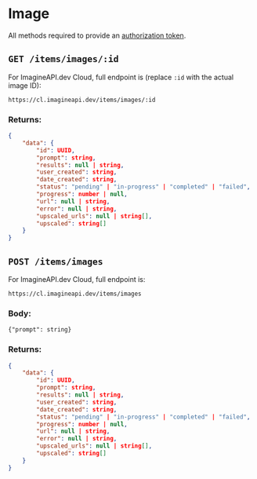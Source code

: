 # Image

All methods required to provide an [authorization token](/API/authentication).

## `GET /items/images/:id`

For ImagineAPI.dev Cloud, full endpoint is (replace `:id` with the actual image ID):

```text copy
https://cl.imagineapi.dev/items/images/:id
```

### Returns: 

```json
{
    "data": {
        "id": UUID,
        "prompt": string,
        "results": null | string,
        "user_created": string,
        "date_created": string,
        "status": "pending" | "in-progress" | "completed" | "failed",
        "progress": number | null, 
        "url": null | string,
        "error": null | string,
        "upscaled_urls": null | string[],
        "upscaled": string[]
    }
}
```

## `POST /items/images`

For ImagineAPI.dev Cloud, full endpoint is:

```text copy
https://cl.imagineapi.dev/items/images
```


### Body: 

```
{"prompt": string}
```

### Returns:

```json
{
    "data": {
        "id": UUID,
        "prompt": string,
        "results": null | string,
        "user_created": string,
        "date_created": string,
        "status": "pending" | "in-progress" | "completed" | "failed",
        "progress": number | null, 
        "url": null | string,
        "error": null | string,
        "upscaled_urls": null | string[],
        "upscaled": string[]
    }
}
```